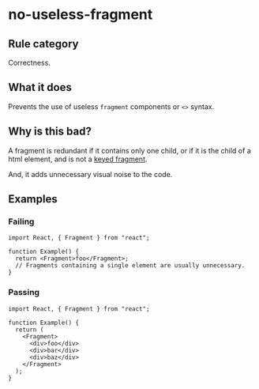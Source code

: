 # no-useless-fragment

## Rule category

Correctness.

## What it does

Prevents the use of useless `fragment` components or `<>` syntax.

## Why is this bad?

A fragment is redundant if it contains only one child, or if it is the child of a html element, and is not a [keyed fragment](https://react.dev/reference/react/Fragment#caveats).

And, it adds unnecessary visual noise to the code.

## Examples

### Failing

```tsx twoslash
import React, { Fragment } from "react";

function Example() {
  return <Fragment>foo</Fragment>;
  // Fragments containing a single element are usually unnecessary.
}
```

### Passing

```tsx twoslash
import React, { Fragment } from "react";

function Example() {
  return (
    <Fragment>
      <div>foo</div>
      <div>bar</div>
      <div>baz</div>
    </Fragment>
  );
}
```
